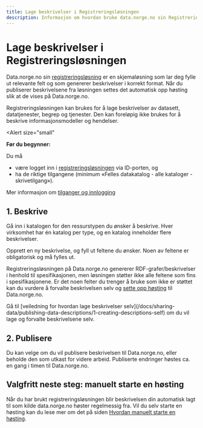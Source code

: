 ```yaml
---
title: Lage beskrivelser i Registreringsløsningen
description: Informasjon om hvordan bruke data.norge.no sin Registreringsløsning for å lage beskrivelser.
---
```


# Lage beskrivelser i Registreringsløsningen

Data.norge.no sin [registreringsløsning](https://registrering.fellesdatakatalog.digdir.no) er en skjemaløsning som lar deg fylle ut relevante felt og som genererer beskrivelser i korrekt format. Når du publiserer beskrivelsene fra løsningen settes det automatisk opp høsting slik at de vises på Data.norge.no.

Registreringsløsningen kan brukes for å lage beskrivelser av datasett, datatjenester, begrep og tjenester. Den kan foreløpig ikke brukes for å beskrive informasjonsmodeller og hendelser.

<Alert
    size="small"
>
**Før du begynner:**

Du må

-   være logget inn i [registreringsløsningen](https://registrering.fellesdatakatalog.digdir.no) via ID-porten, og
-   ha de riktige tilgangene (minimum «Felles datakatalog - alle kataloger - skrivetilgang»).

Mer informasjon om [tilganger og innlogging](/docs/sharing-data/login-and-access)

</Alert>

## 1. Beskrive

Gå inn i katalogen for den ressurstypen du ønsker å beskrive. Hver virksomhet har én katalog per type, og en katalog inneholder flere beskrivelser.

Opprett en ny beskrivelse, og fyll ut feltene du ønsker. Noen av feltene er obligatorisk og må fylles ut.

Registreringsløsningen på Data.norge.no genererer RDF-grafer/beskrivelser i henhold til spesifikasjonen, men løsningen støtter ikke alle feltene som fins i spesifikasjonene. Er det noen felter du trenger å bruke som ikke er støttet kan du vurdere å forvalte beskrivelsen selv og [sette opp høsting](/docs/sharing-data/publishing-data-descriptions/3-publishing-descriptions) til Data.norge.no.

<Alert size='small'>
    Gå til [veiledning for hvordan lage beskrivelser
    selv](/docs/sharing-data/publishing-data-descriptions/1-creating-descriptions-self) om du vil lage og forvalte
    beskrivelsene selv.
</Alert>

## 2. Publisere

Du kan velge om du vil publisere beskrivelsen til Data.norge.no, eller beholde den som utkast for videre arbeid. Publiserte endringer høstes ca. en gang i timen til Data.norge.no.

## Valgfritt neste steg: manuelt starte en høsting

Når du har brukt registreringsløsningen blir beskrivelsen din automatisk lagt til som kilde data.norge.no høster regelmessig fra.
Vil du selv starte en høsting kan du lese mer om det på siden [Hvordan manuelt starte en høsting](/docs/sharing-data/publishing-data-descriptions/4-triggering-harvest).
